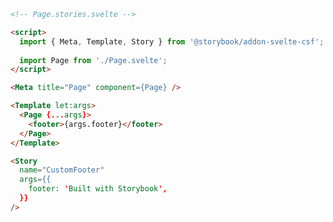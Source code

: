 ```html
<!-- Page.stories.svelte -->

<script>
  import { Meta, Template, Story } from '@storybook/addon-svelte-csf';
  
  import Page from './Page.svelte';
</script>

<Meta title="Page" component={Page} />

<Template let:args>
  <Page {...args}>
    <footer>{args.footer}</footer>
  </Page>
</Template>

<Story
  name="CustomFooter"
  args={{
    footer: 'Built with Storybook',
  }}
/>
```
